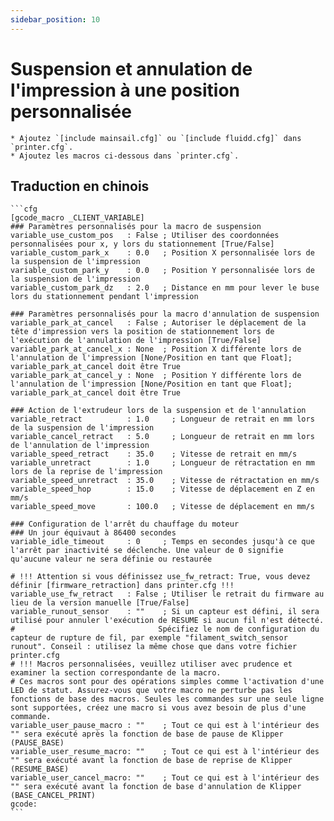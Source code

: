```yaml
---
sidebar_position: 10
---
```


# Suspension et annulation de l'impression à une position personnalisée

    * Ajoutez `[include mainsail.cfg]` ou `[include fluidd.cfg]` dans `printer.cfg`.
    * Ajoutez les macros ci-dessous dans `printer.cfg`.

## Traduction en chinois

    ```cfg
    [gcode_macro _CLIENT_VARIABLE]
    ### Paramètres personnalisés pour la macro de suspension
    variable_use_custom_pos   : False ; Utiliser des coordonnées personnalisées pour x, y lors du stationnement [True/False]
    variable_custom_park_x    : 0.0   ; Position X personnalisée lors de la suspension de l'impression
    variable_custom_park_y    : 0.0   ; Position Y personnalisée lors de la suspension de l'impression
    variable_custom_park_dz   : 2.0   ; Distance en mm pour lever le buse lors du stationnement pendant l'impression

    ### Paramètres personnalisés pour la macro d'annulation de suspension
    variable_park_at_cancel   : False ; Autoriser le déplacement de la tête d'impression vers la position de stationnement lors de l'exécution de l'annulation de l'impression [True/False]
    variable_park_at_cancel_x : None  ; Position X différente lors de l'annulation de l'impression [None/Position en tant que Float]; variable_park_at_cancel doit être True
    variable_park_at_cancel_y : None  ; Position Y différente lors de l'annulation de l'impression [None/Position en tant que Float]; variable_park_at_cancel doit être True

    ### Action de l'extrudeur lors de la suspension et de l'annulation
    variable_retract          : 1.0     ; Longueur de retrait en mm lors de la suspension de l'impression
    variable_cancel_retract   : 5.0     ; Longueur de retrait en mm lors de l'annulation de l'impression
    variable_speed_retract    : 35.0    ; Vitesse de retrait en mm/s
    variable_unretract        : 1.0     ; Longueur de rétractation en mm lors de la reprise de l'impression
    variable_speed_unretract  : 35.0    ; Vitesse de rétractation en mm/s
    variable_speed_hop        : 15.0    ; Vitesse de déplacement en Z en mm/s
    variable_speed_move       : 100.0   ; Vitesse de déplacement en mm/s

    ### Configuration de l'arrêt du chauffage du moteur
    ### Un jour équivaut à 86400 secondes
    variable_idle_timeout     : 0     ; Temps en secondes jusqu'à ce que l'arrêt par inactivité se déclenche. Une valeur de 0 signifie qu'aucune valeur ne sera définie ou restaurée

    # !!! Attention si vous définissez use_fw_retract: True, vous devez définir [firmware_retraction] dans printer.cfg !!!
    variable_use_fw_retract   : False ; Utiliser le retrait du firmware au lieu de la version manuelle [True/False]
    variable_runout_sensor    : ""    ; Si un capteur est défini, il sera utilisé pour annuler l'exécution de RESUME si aucun fil n'est détecté.
    #                                Spécifiez le nom de configuration du capteur de rupture de fil, par exemple "filament_switch_sensor runout". Conseil : utilisez la même chose que dans votre fichier printer.cfg
    # !!! Macros personnalisées, veuillez utiliser avec prudence et examiner la section correspondante de la macro.
    # Ces macros sont pour des opérations simples comme l'activation d'une LED de statut. Assurez-vous que votre macro ne perturbe pas les fonctions de base des macros. Seules les commandes sur une seule ligne sont supportées, créez une macro si vous avez besoin de plus d'une commande.
    variable_user_pause_macro : ""    ; Tout ce qui est à l'intérieur des "" sera exécuté après la fonction de base de pause de Klipper (PAUSE_BASE)
    variable_user_resume_macro: ""    ; Tout ce qui est à l'intérieur des "" sera exécuté avant la fonction de base de reprise de Klipper (RESUME_BASE)
    variable_user_cancel_macro: ""    ; Tout ce qui est à l'intérieur des "" sera exécuté avant la fonction de base d'annulation de Klipper (BASE_CANCEL_PRINT)
    gcode:
    ```
